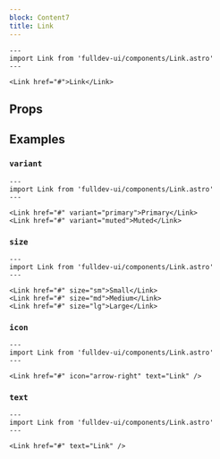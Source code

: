 ```yaml
---
block: Content7
title: Link
---
```



```astro live
---
import Link from 'fulldev-ui/components/Link.astro'
---

<Link href="#">Link</Link>
```

## Props

<Props />

## Examples

### `variant`

```astro live
---
import Link from 'fulldev-ui/components/Link.astro'
---

<Link href="#" variant="primary">Primary</Link>
<Link href="#" variant="muted">Muted</Link>
```

### `size`

```astro live
---
import Link from 'fulldev-ui/components/Link.astro'
---

<Link href="#" size="sm">Small</Link>
<Link href="#" size="md">Medium</Link>
<Link href="#" size="lg">Large</Link>
```

### `icon`

```astro live
---
import Link from 'fulldev-ui/components/Link.astro'
---

<Link href="#" icon="arrow-right" text="Link" />
```

### `text`

```astro live
---
import Link from 'fulldev-ui/components/Link.astro'
---

<Link href="#" text="Link" />
```

